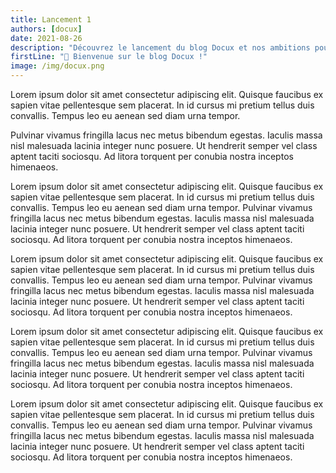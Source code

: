 ```yaml
---
title: Lancement 1
authors: [docux]
date: 2021-08-26
description: "Découvrez le lancement du blog Docux et nos ambitions pour la suite."
firstLine: "🚀 Bienvenue sur le blog Docux !"
image: /img/docux.png
---
```


Lorem ipsum dolor sit amet consectetur adipiscing elit. Quisque faucibus ex sapien vitae pellentesque sem placerat. In id cursus mi pretium tellus duis convallis. Tempus leo eu aenean sed diam urna tempor.
<!-- truncate -->
Pulvinar vivamus fringilla lacus nec metus bibendum egestas. Iaculis massa nisl malesuada lacinia integer nunc posuere. Ut hendrerit semper vel class aptent taciti sociosqu. Ad litora torquent per conubia nostra inceptos himenaeos.

Lorem ipsum dolor sit amet consectetur adipiscing elit. Quisque faucibus ex sapien vitae pellentesque sem placerat. In id cursus mi pretium tellus duis convallis. Tempus leo eu aenean sed diam urna tempor. Pulvinar vivamus fringilla lacus nec metus bibendum egestas. Iaculis massa nisl malesuada lacinia integer nunc posuere. Ut hendrerit semper vel class aptent taciti sociosqu. Ad litora torquent per conubia nostra inceptos himenaeos.

Lorem ipsum dolor sit amet consectetur adipiscing elit. Quisque faucibus ex sapien vitae pellentesque sem placerat. In id cursus mi pretium tellus duis convallis. Tempus leo eu aenean sed diam urna tempor. Pulvinar vivamus fringilla lacus nec metus bibendum egestas. Iaculis massa nisl malesuada lacinia integer nunc posuere. Ut hendrerit semper vel class aptent taciti sociosqu. Ad litora torquent per conubia nostra inceptos himenaeos.

Lorem ipsum dolor sit amet consectetur adipiscing elit. Quisque faucibus ex sapien vitae pellentesque sem placerat. In id cursus mi pretium tellus duis convallis. Tempus leo eu aenean sed diam urna tempor. Pulvinar vivamus fringilla lacus nec metus bibendum egestas. Iaculis massa nisl malesuada lacinia integer nunc posuere. Ut hendrerit semper vel class aptent taciti sociosqu. Ad litora torquent per conubia nostra inceptos himenaeos.

Lorem ipsum dolor sit amet consectetur adipiscing elit. Quisque faucibus ex sapien vitae pellentesque sem placerat. In id cursus mi pretium tellus duis convallis. Tempus leo eu aenean sed diam urna tempor. Pulvinar vivamus fringilla lacus nec metus bibendum egestas. Iaculis massa nisl malesuada lacinia integer nunc posuere. Ut hendrerit semper vel class aptent taciti sociosqu. Ad litora torquent per conubia nostra inceptos himenaeos.



